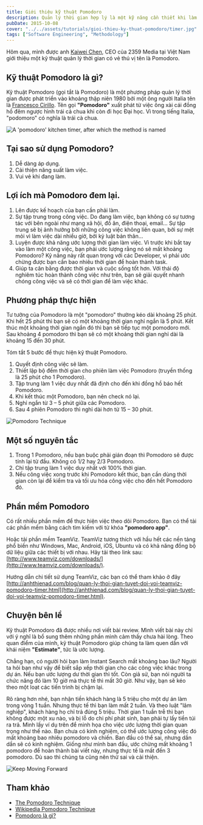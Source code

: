 ```yaml
---
title: Giới thiệu kỹ thuật Pomodoro
description: Quản lý thời gian hợp lý là một kỹ năng cần thiết khi làm việc, cũng như học tập. Áp dụng kỹ thuật Pomodoro có thể giúp bạn cải thiện kỹ năng quản lý thời gian tốt hơn.
pubDate: 2015-10-08
cover: "../../assets/tutorials/gioi-thieu-ky-thuat-pomodoro/timer.jpg"
tags: ["Software Engineering", "Methodology"]
---
```


Hôm qua, mình được anh [Kaiwei Chen](https://sg.linkedin.com/pub/kaiwei-chen/1a/474/a3b), CEO của 2359 Media tại Việt Nam giới thiệu một kỹ thuật quản lý thời gian có vẻ thú vị tên là Pomodoro.

## Kỹ thuật Pomodoro là gì?

Kỹ thuật Pomodoro (gọi tắt là Pomodoro) là một phương pháp quản lý thời gian được phát triển vào khoảng thập niên 1980 bởi một ông người Italia tên là [Francesco Cirillo](http://francescocirillo.com/bio/). Tên gọi **"Pomodoro"** xuất phát từ việc ông xài cái đồng hồ đêm ngược hình trái cả chua khi còn đi học Đại học. Vì trong tiếng Italia, "podomoro" có nghĩa là trái cà chua.

![A 'pomodoro' kitchen timer, after which the method is named](../../assets/tutorials/gioi-thieu-ky-thuat-pomodoro/timer.jpg)

## Tại sao sử dụng Pomodoro?

1.  Dễ dàng áp dụng.
2.  Cải thiện năng suất làm việc.
3.  Vui vẻ khi đang làm.

## Lợi ích mà Pomodoro đem lại.

1.  Lên được kế hoạch của bạn cần phải làm.
2.  Sự tập trung trong công việc. Do đang làm việc, bạn không có sự tương tác với bên ngoài như mạng xã hội, đồ ăn, điện thoại, email... Sự tập trung sẽ bị ảnh hưởng bởi những công việc không liên quan, bởi sự mệt mỏi vì làm việc dài nhiều giờ, bởi kỷ luật bản thân...
3.  Luyện được khả năng ước lượng thời gian làm việc. Vì trước khi bắt tay vào làm một công việc, bạn phải ước lượng rằng nó sẽ mất khoảng Pomodoro? Kỹ năng này rất quan trọng với các Developer, vì phải ước chừng được bạn cần bao nhiêu thời gian để hoàn thành task.
4.  Giúp ta cân bằng được thời gian và cuộc sống tốt hơn. Với thái độ nghiêm túc hoàn thành công việc như trên, bạn sẽ giải quyết nhanh chóng công việc và sẽ có thời gian để làm việc khác.

## Phương pháp thực hiện

Tư tưởng của Pomodoro là một "pomodoro" thường kéo dài khoảng 25 phút. Khi hết 25 phút thì bạn sẽ có một khoảng thời gian nghỉ ngắn là 5 phút. Kết thúc một khoảng thời gian ngắn đó thì bạn sẽ tiếp tục một pomodoro mới. Sau khoảng 4 pomodoro thì bạn sẽ có một khoảng thời gian nghỉ dài là khoảng 15 đến 30 phút.

Tóm tắt 5 bước để thực hiện kỹ thuật Pomodoro.

1.  Quyết định công việc sẽ làm.
2.  Thiết lập bộ đếm thời gian cho phiên làm việc Pomodoro (truyền thống là 25 phút cho 1 Pomodoro).
3.  Tập trung làm 1 việc duy nhất đã định cho đến khi đồng hồ báo hết Pomodoro.
4.  Khi kết thúc một Pomodoro, bạn nên check nó lại.
5.  Nghỉ ngắn từ 3 – 5 phút giữa các Pomodoro.
6.  Sau 4 phiên Pomodoro thì nghỉ dài hơn từ 15 – 30 phút.

![Pomodoro Technique](../../assets/tutorials/gioi-thieu-ky-thuat-pomodoro/pomodoro-image.png)

## Một số nguyên tắc

1.  Trong 1 Pomodoro, nếu bạn buộc phải gián đoạn thì Pomodoro sẽ được tính lại từ đầu. Không có 1/2 hay 2/3 Pomodoro.
2.  Chỉ tập trung làm 1 việc duy nhất với 100% thời gian.
3.  Nếu công việc xong trước khi Pomodoro kết thúc, bạn cần dùng thời gian còn lại để kiểm tra và tối ưu hóa công việc cho đến hết Pomodoro đó.

## Phần mềm Pomodoro

Có rất nhiều phần mềm để thực hiện việc theo dõi Pomodoro. Bạn có thể tải các phần mềm bằng cách tìm kiếm với từ khóa **"pomodoro app"**.

Hoặc tải phần mềm TeamViz. TeamViz tương thích với hầu hết các nền tảng phổ biến như Windows, Mac, Android, iOS, Ubuntu và có khả năng đồng bộ dữ liệu giữa các thiết bị với nhau. Hãy tải theo link sau: [http://www.teamviz.com/downloads/](http://www.teamviz.com/downloads/).

Hướng dẫn chi tiết sử dụng TeamViz, các bạn có thể tham khảo ở đây [http://anhthienad.com/blog/quan-ly-thoi-gian-tuyet-doi-voi-teamviz-pomodoro-timer.html](http://anhthienad.com/blog/quan-ly-thoi-gian-tuyet-doi-voi-teamviz-pomodoro-timer.html).

## Chuyện bên lề

Kỹ thuật Pomodoro đã được nhiều nơi viết bài review. Mình viết bài này chỉ với ý nghĩ là bổ sung thêm những phần mình cảm thấy chưa hài lòng. Theo quan điểm của mình, kỹ thuật Pomodoro giúp chúng ta làm quen dần với khái niệm **"Estimate"**, tức là ước lượng.

Chẳng hạn, có người hỏi bạn làm Instant Search mất khoảng bao lâu? Người ta hỏi bạn như vậy để biết sắp xếp thời gian cho các công việc khác trong dự án. Nếu bạn ước lượng dư thời gian thì tốt. Còn giả sử, bạn nói người ta chức năng đó làm 10 giờ mà thực tế thì mất 30 giờ. Như vậy, bạn sẽ kéo theo một loạt các tiến trình bị chậm lại.

Rõ ràng hơn nhé, bạn nhận tiền khách hàng là 5 triệu cho một dự án làm trong vòng 1 tuần. Nhưng thực tế thì bạn làm mất 2 tuần. Và theo luật "lâm nghiệp", khách hàng họ chỉ trả đúng 5 triệu. Thời gian 1 tuần trễ thì bạn không được một xu nào, và bị lỗ do chi phí phát sinh, bạn phải tự lấy tiền túi ra trả. Mình lấy ví dụ trên để minh họa cho việc ước lượng thời gian quan trọng như thế nào. Bạn chưa có kinh nghiệm, có thể ước lượng công việc đó mất khoảng bao nhiêu pomodoro và chiến. Ban đầu có thể sai, nhưng dần dần sẽ có kinh nghiệm. Giống như mình ban đầu, ước chừng mất khoảng 1 pomodoro để hoàn thành bài viết này, nhưng thực tế là mất đến 3 pomodoro. Dù sao thì chúng ta cũng nên thử sai và cải thiện.

![Keep Moving Forward](../../assets/tutorials/gioi-thieu-ky-thuat-pomodoro/keep-moving-forward.jpg)

## Tham khảo

- [The Pomodoro Technique](http://pomodorotechnique.com)
- [Wikipedia Pomodoro Technique](https://en.wikipedia.org/wiki/Pomodoro_Technique)
- [Pomodoro là gì?](http://vinhcuong.net/pomodoro-la-gi.html)
